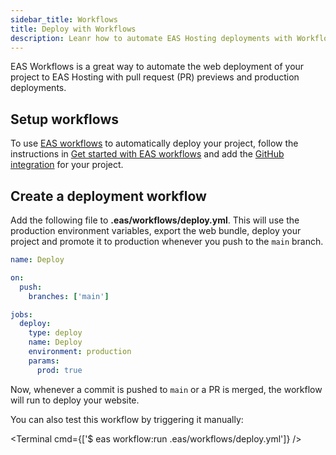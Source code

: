 ```yaml
---
sidebar_title: Workflows
title: Deploy with Workflows
description: Leanr how to automate EAS Hosting deployments with Workflows.
---
```



EAS Workflows is a great way to automate the web deployment of your project to EAS Hosting with pull request (PR) previews and production deployments.

## Setup workflows

To use [EAS workflows](/eas-workflows/get-started/) to automatically deploy your project, follow the instructions in [Get started with EAS workflows](/eas-workflows/get-started/) and add the [GitHub integration](/eas-workflows/get-started/#configure-your-project) for your project.

## Create a deployment workflow

Add the following file to **.eas/workflows/deploy.yml**. This will use the production environment variables, export the web bundle, deploy your project and promote it to production whenever you push to the `main` branch.

```yml
name: Deploy

on:
  push:
    branches: ['main']

jobs:
  deploy:
    type: deploy
    name: Deploy
    environment: production
    params:
      prod: true
```

Now, whenever a commit is pushed to `main` or a PR is merged, the workflow will run to deploy your website.

You can also test this workflow by triggering it manually:

<Terminal cmd={['$ eas workflow:run .eas/workflows/deploy.yml']} />
